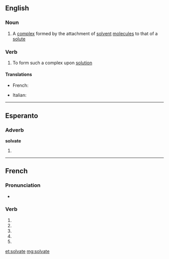 {{also|solvaté}}
==English==

===Noun===
{{en-noun}}

# {{chemistry}} A [[complex]] formed by the attachment of [[solvent]] [[molecule]]s to that of a [[solute]]

===Verb===
{{en-verb|solvat|ing}}

# {{chemistry}} To form such a complex upon [[solution]]

====Translations====
{{trans-top}}
* French: {{t|fr|solvater}}
{{trans-mid}}
* Italian: {{t-|it|solvatare}}
{{trans-bottom}}

----

==Esperanto==

===Adverb===
'''solvate'''

# {{eo-form of|solv|ate}}

----

==French==

===Pronunciation===
* {{homophones|solvatent|solvates}}

===Verb===
{{fr-verb form}}

# {{conjugation of|solvater||1|s|pres|ind|lang=fr}}
# {{conjugation of|solvater||3|s|pres|ind|lang=fr}}
# {{conjugation of|solvater||1|s|pres|sub|lang=fr}}
# {{conjugation of|solvater||3|s|pres|sub|lang=fr}}
# {{conjugation of|solvater||2|s|imp|lang=fr}}

[[et:solvate]]
[[mg:solvate]]